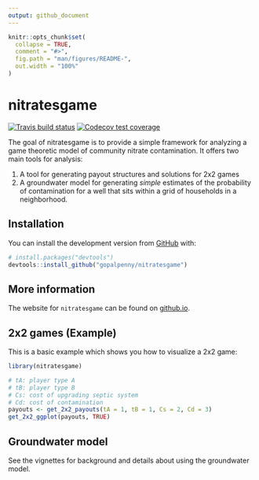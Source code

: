 ```yaml
---
output: github_document
---
```


<!-- README.md is generated from README.Rmd. Please edit that file -->

```r
knitr::opts_chunk$set(
  collapse = TRUE,
  comment = "#>",
  fig.path = "man/figures/README-",
  out.width = "100%"
)
```

# nitratesgame

<!-- badges: start -->
[![Travis build status](https://travis-ci.com/gopalpenny/nitratesgame.svg?branch=master)](https://travis-ci.com/gopalpenny/nitratesgame)
[![Codecov test coverage](https://codecov.io/gh/gopalpenny/nitratesgame/branch/master/graph/badge.svg)](https://codecov.io/gh/gopalpenny/nitratesgame?branch=master)
<!-- badges: end -->

The goal of nitratesgame is to provide a simple framework for analyzing a game theoretic model of community nitrate contamination. It offers two main tools for analysis:

1. A tool for generating payout structures and solutions for 2x2 games
2. A groundwater model for generating *simple* estimates of the probability of contamination for a well that sits within a grid of households in a neighborhood.

## Installation

You can install the development version from [GitHub](https://github.com/) with:

``` r
# install.packages("devtools")
devtools::install_github("gopalpenny/nitratesgame")
```

## More information

The website for `nitratesgame` can be found on [github.io](https://gopalpenny.github.io/nitratesgame/).

## 2x2 games (Example)

This is a basic example which shows you how to visualize a 2x2 game:

```r
library(nitratesgame)

# tA: player type A
# tB: player type B
# Cs: cost of upgrading septic system
# Cd: cost of contamination
payouts <- get_2x2_payouts(tA = 1, tB = 1, Cs = 2, Cd = 3)
get_2x2_ggplot(payouts, TRUE)
```

## Groundwater model

See the vignettes for background and details about using the groundwater model.
